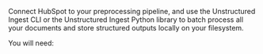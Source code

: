 Connect HubSpot to your preprocessing pipeline, and use the Unstructured Ingest CLI or the Unstructured Ingest Python library to batch process all your documents and store structured outputs locally on your filesystem.

You will need:


<SharedHubSpot />
<SharedHubSpotCLIAPI />
